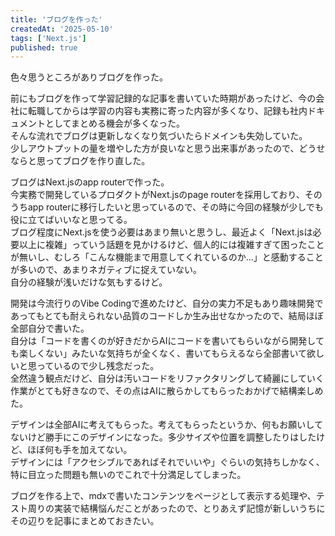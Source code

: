 ```yaml
---
title: 'ブログを作った'
createdAt: '2025-05-10'
tags: ['Next.js']
published: true
---
```


色々思うところがありブログを作った。  

前にもブログを作って学習記録的な記事を書いていた時期があったけど、今の会社に転職してからは学習の内容も実務に寄った内容が多くなり、記録も社内ドキュメントとしてまとめる機会が多くなった。  
そんな流れでブログは更新しなくなり気づいたらドメインも失効していた。  
少しアウトプットの量を増やした方が良いなと思う出来事があったので、どうせならと思ってブログを作り直した。  

ブログはNext.jsのapp routerで作った。  
今実務で開発しているプロダクトがNext.jsのpage routerを採用しており、そのうちapp routerに移行したいと思っているので、その時に今回の経験が少しでも役に立てばいいなと思ってる。  
ブログ程度にNext.jsを使う必要はあまり無いと思うし、最近よく「Next.jsは必要以上に複雑」っていう話題を見かけるけど、個人的には複雑すぎて困ったことが無いし、むしろ「こんな機能まで用意してくれているのか…」と感動することが多いので、あまりネガティブに捉えていない。  
自分の経験が浅いだけな気もするけど。  

開発は今流行りのVibe Codingで進めたけど、自分の実力不足もあり趣味開発であってもとても耐えられない品質のコードしか生み出せなかったので、結局ほぼ全部自分で書いた。  
自分は「コードを書くのが好きだからAIにコードを書いてもらいながら開発しても楽しくない」みたいな気持ちが全くなく、書いてもらえるなら全部書いて欲しいと思っているので少し残念だった。  
全然違う観点だけど、自分は汚いコードをリファクタリングして綺麗にしていく作業がとても好きなので、その点はAIに散らかしてもらったおかげで結構楽しめた。  

デザインは全部AIに考えてもらった。考えてもらったというか、何もお願いしてないけど勝手にこのデザインになった。多少サイズや位置を調整したりはしたけど、ほぼ何も手を加えてない。  
デザインには「アクセシブルであればそれでいいや」ぐらいの気持ちしかなく、特に目立った問題も無いのでこれで十分満足してしまった。  

ブログを作る上で、mdxで書いたコンテンツをページとして表示する処理や、テスト周りの実装で結構悩んだことがあったので、とりあえず記憶が新しいうちにその辺りを記事にまとめておきたい。  
